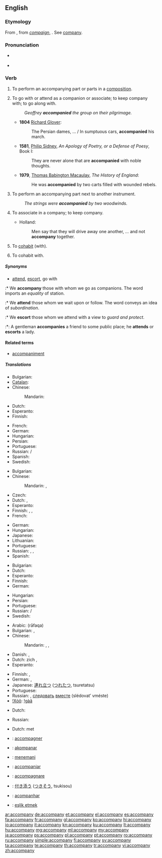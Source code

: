 ==English==

===Etymology===
From {{etyl|fro}} {{term|acompaignier||to associate with}}, from ''[[compaign]]'', {{term|compain||companion}}. See [[company]].

===Pronunciation===
* {{a|RP}} {{IPA|/əˈkʌm.pə.ni/}}
* {{audio|en-us-accompany.ogg|Audio (US)}}

===Verb===
{{en-verb|accompan|i|ed}}

# {{intransitive|music}} To perform an accompanying part or parts in a [[composition]].
# {{transitive}} To go with or attend as a companion or associate; to keep company with; to go along with.
#: ''Geoffrey '''accompanied''' the group on their pilgrimage.''
#* '''1804'''  [[w:Richard Glover (poet)|Richard Glover]]:
#*: The Persian dames, … / In sumptuous cars, '''accompanied''' his march.
#* '''1581''', [[w:Philip Sidney|Philip Sidney]], ''An Apology of Poetry, or a Defense of Poesy'', Book I:
#*: They are never alone that are '''accompanied''' with noble thoughts.
#* '''1979''', [[w:Thomas Babington Macaulay|Thomas Babington Macaulay]], ''The History of England'':
#*: He was '''accompanied''' by two carts filled with wounded rebels.
# {{transitive|music}} To perform an accompanying part next to another instrument.
#: ''The strings were '''accompanied''' by two woodwinds.''
# {{intransitive|obsolete}} To associate in a company; to keep company.
#* {{rfdate}} Holland:
#*: Men say that they will drive away one another, … and not '''accompany''' together.
# {{intransitive|obsolete}} To [[cohabit]] (with).
# {{transitive|obsolete}} To cohabit with.
{{rfex|the obsolete cases}}

=====Synonyms=====
* {{sense|go with}} [[attend]], [[escort]], go with
:* We '''accompany''' those with whom we go as companions. The word imports an ''equality'' of station.
:* We '''attend''' those whom we wait upon or follow. The word conveys an idea of ''subordination''.
:* We '''escort''' those whom we attend with a view to ''guard and protect''.
:*: A gentleman '''accompanies''' a friend to some public place; he '''attends''' or '''escorts''' a lady.

====Related terms====
* [[accompaniment]]

=====Translations=====
{{trans-top|to perform an accompanying part or parts in a composition}}
* Bulgarian: {{t|bg|съпровождам}}
* [[Catalan]]: {{t+|ca|acompanyar}}
* Chinese:
*: Mandarin: {{t|zh|伴奏|tr=bànzòu|sc=Hani}}
* Dutch: {{t+|nl|begeleiden}}
* Esperanto: {{t|eo|akompani}}
* Finnish: {{t|fi|säestää}}
{{trans-mid}}
* French: {{t|fr|accompagner}}
* German: {{t+|de|begleiten}}
* Hungarian: {{t+|hu|kísér}}
* Persian: {{t|fa|همراهی کردن|sc=fa-Arab}}
* Portuguese: {{t|pt|acompanhar}}
* Russian: {{t|ru|аккомпанировать|tr=akkompanírovat'|sc=Cyrl}} {{impf}}/{{pf.}}
* Spanish: {{t|es|acompañar}}
* Swedish: {{t+|sv|ackompanjera}}
{{trans-bottom}}

{{trans-top|to attend as a companion}}
* Bulgarian: {{t|bg|придружавам}}
* Chinese:
*: Mandarin: {{t|zh|陪伴|tr=péibàn|sc=Hani}}, {{t|zh|陪同|tr=péitóng|sc=Hani}}
* Czech: {{t-|cs|doprovodit}}
* Dutch: {{t+|nl|vergezellen}}, {{t+|nl|begeleiden}}
* Esperanto: {{t|eo|akompani}}
* Finnish: {{t|fi|olla seurana}}, {{t+|fi|olla}} {{t+|fi|jonkun}} {{t+|fi|kanssa}}, {{t+|fi|olla}} {{t+|fi|jonkun}} {{t+|fi|seuralainen|alt=seuralaisena}}
* French: {{t|fr|accompagner}}
{{trans-mid}}
* German: {{t+|de|begleiten}}
* Hungarian: {{t+|hu|kísér}}
* Japanese: {{t|ja|付き合う|tr=つきあう, tsukiau|sc=Jpan}}
* Lithuanian: {{t+|lt|lydėti|xs=Lithuanian}}
* Portuguese: {{t|pt|acompanhar}}
* Russian: {{t+|ru|сопутствовать|tr=sopútstvovat'}} {{impf}}, {{t+|ru|сопровождать|tr=soprovoždát'}} {{impf}}, {{t|ru|сопроводить|tr=soprovodít'|sc=Cyrl}} {{pf.}}
* Spanish: {{t|es|acompañar}}
{{trans-bottom}}

{{trans-top|to perform an accompanying part next to another instrument}}
* Bulgarian: {{t|bg|съпровождам}}
* Dutch: {{t+|nl|begeleiden}}
* Esperanto: {{t|eo|akompani}}
* Finnish: {{t|fi|säestää}}
* German: {{t+|de|begleiten}}
{{trans-mid}}
* Hungarian: {{t+|hu|kísér}}
* Persian: {{t|fa|همنوازی کردن|sc=fa-Arab}}
* Portuguese: {{t|pt|acompanhar}}
* Russian: {{t+|ru|аккомпанировать|tr=akkompanírovat'}} {{impf}}/{{pf.}}
* Swedish: {{t+|sv|ackompanjera}}
{{trans-bottom}}

{{trans-top|to keep company}}
* Arabic: {{Arab|[[رافق]]}} (rāfaqa)
* Bulgarian: {{t|bg|придружавам}},  {{t|bg|съпровождам|tr=sǎprovoždam}}
* Chinese:
*: Mandarin: {{qualifier|formal}} {{t|cmn|陪同|tr=péitóng|sc=Hani}}, {{t|cmn|陪伴|tr=péibàn|sc=Hani}}, {{qualifier|informal}} {{t-|cmn|陪|tr=péi|sc=Hani}}
* Danish: {{t|da|ledsage}},  {{t|da|gelejde}}
* Dutch: zich {{t|nl|samensluiten}}, {{t-|nl|samenwerken}}
* Esperanto: {{t|eo|kunesti}}
{{trans-mid}}
* Finnish: {{t-|fi|pitää seuraa}}, {{t|fi|olla seurana}}
* German: {{t+|de|begleiten}},  {{t-|de|geleiten}}
* Japanese: [[連れ立つ]] ([[つれたつ]], tsuretatsu)
* Portuguese: {{t|pt|fazer companhia}}
* Russian: {{t+|ru|сопровождать|tr=soprovoždátʹ}} {{impf}}, [[следовать]] [[вместе]] (slédovatʹ vméste) {{impf}}
* [[!Xóõ]]: [[!gàã]]
{{trans-bottom}}

{{trans-top|obsolete: to cohabit}}
* Dutch: {{t|nl|samenwonen}}
{{trans-mid}}
* Russian: {{t-|ru|сожительствовать|tr=sožítel'stvovatʹ}} {{impf}}
{{trans-bottom}}

{{trans-top|obsolete: to cohabit with}}
* Dutch: {{t|nl|samenwonen}} met
{{trans-mid}}
{{trans-bottom}}

{{checktrans-top}}
* {{ttbc|fr}}: [[accompagner]]
* {{ttbc|io}}: [[akompanar]]
* {{ttbc|id}}: [[teman|menemani]]
* {{ttbc|ia}}: [[accompaniar]]
* {{ttbc|it}}: [[accompagnare]]
{{trans-mid}}
* {{ttbc|ja}}: [[付き添う]] ([[つきそう]], tsukisou)
* {{ttbc|pt}}: [[acompanhar]]
* {{ttbc|tr}}: [[eşlik etmek]]
{{trans-bottom}}

[[ar:accompany]]
[[de:accompany]]
[[et:accompany]]
[[el:accompany]]
[[es:accompany]]
[[fa:accompany]]
[[fr:accompany]]
[[gl:accompany]]
[[ko:accompany]]
[[hi:accompany]]
[[io:accompany]]
[[it:accompany]]
[[kn:accompany]]
[[ku:accompany]]
[[lt:accompany]]
[[hu:accompany]]
[[mg:accompany]]
[[ml:accompany]]
[[my:accompany]]
[[ja:accompany]]
[[ps:accompany]]
[[pl:accompany]]
[[pt:accompany]]
[[ro:accompany]]
[[ru:accompany]]
[[simple:accompany]]
[[fi:accompany]]
[[sv:accompany]]
[[ta:accompany]]
[[te:accompany]]
[[th:accompany]]
[[tr:accompany]]
[[vi:accompany]]
[[zh:accompany]]